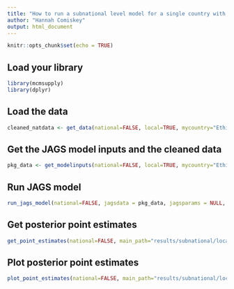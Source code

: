 ```yaml
---
title: "How to run a subnational level model for a single country with custom data"
author: "Hannah Comiskey"
output: html_document
---
```


```r
knitr::opts_chunk$set(echo = TRUE)
```

## Load your library

```r
library(mcmsupply)
library(dplyr)
```

## Load the data 

```r
cleaned_natdata <- get_data(national=FALSE, local=TRUE, mycountry="Ethiopia", fp2030=TRUE, surveydata_filepath="data-raw/sample_custom_datasets/ethiopia_subnat_customdata.xlsx")
```

## Get the JAGS model inputs and the cleaned data

```r
pkg_data <- get_modelinputs(national=FALSE, local=TRUE, mycountry="Ethiopia", startyear=1990, endyear=2025.5, nsegments=12, raw_data = cleaned_natdata)

```

## Run JAGS model 

```r
run_jags_model(national=FALSE, jagsdata = pkg_data, jagsparams = NULL, local=TRUE, main_path = "results/subnational/local/", n_iter = 80000, n_burnin = 10000, n_thin = 35, mycountry="Ethiopia")
```

## Get posterior point estimates

```r
get_point_estimates(national=FALSE, main_path="results/subnational/local/", pkg_data, local=TRUE, mycountry="Ethiopia")
```

## Plot posterior point estimates

```r
plot_point_estimates(national=FALSE, main_path="results/subnational/local/", vis_path="visualisation/subnational/local/", pkg_data, local=TRUE, mycountry="Ethiopia") 
```
